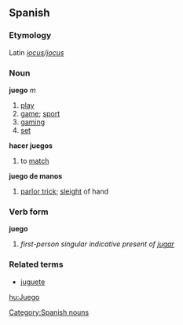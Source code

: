 ==Spanish==
===Etymology===
Latin ''[[iocus]]/[[jocus]]''
===Noun===
'''juego''' ''m''
 
# [[play]] 
# [[game]]; [[sport]]
# [[gaming]]
# [[set]]

'''hacer juegos'''
# to [[match]]
'''juego de manos'''
# [[parlor trick]]; [[sleight]] of hand 

===Verb form===
'''juego'''

# ''first-person singular indicative present of [[jugar]]''

===Related terms===
*[[juguete]]
[[Category:Spanish nouns]]

[[hu:Juego]]